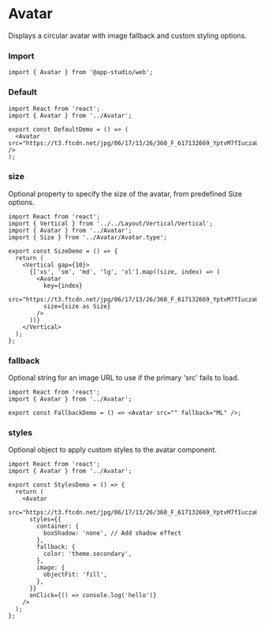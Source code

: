 # Avatar

Displays a circular avatar with image fallback and custom styling options.

### **Import**
  ```tsx
  import { Avatar } from '@app-studio/web';
  ```

### **Default**
```tsx
import React from 'react';
import { Avatar } from '../Avatar';

export const DefaultDemo = () => (
  <Avatar src="https://t3.ftcdn.net/jpg/06/17/13/26/360_F_617132669_YptvM7fIuczaUbYYpMe3VTLimwZwzlWf.jpg" />
);

```

### **size**
Optional property to specify the size of the avatar, from predefined Size options.

```tsx
import React from 'react';
import { Vertical } from '../../Layout/Vertical/Vertical';
import { Avatar } from '../Avatar';
import { Size } from '../Avatar/Avatar.type';

export const SizeDemo = () => {
  return (
    <Vertical gap={10}>
      {['xs', 'sm', 'md', 'lg', 'xl'].map((size, index) => (
        <Avatar
          key={index}
          src="https://t3.ftcdn.net/jpg/06/17/13/26/360_F_617132669_YptvM7fIuczaUbYYpMe3VTLimwZwzlWf.jpg"
          size={size as Size}
        />
      ))}
    </Vertical>
  );
};

```

### **fallback**
Optional string for an image URL to use if the primary 'src' fails to load.

```tsx
import React from 'react';
import { Avatar } from '../Avatar';

export const FallbackDemo = () => <Avatar src="" fallback="ML" />;

```

### **styles**
Optional object to apply custom styles to the avatar component.

```tsx
import React from 'react';
import { Avatar } from '../Avatar';

export const StylesDemo = () => {
  return (
    <Avatar
      src="https://t3.ftcdn.net/jpg/06/17/13/26/360_F_617132669_YptvM7fIuczaUbYYpMe3VTLimwZwzlWf.jpg"
      styles={{
        container: {
          boxShadow: 'none', // Add shadow effect
        },
        fallback: {
          color: 'theme.secondary',
        },
        image: {
          objectFit: 'fill',
        },
      }}
      onClick={() => console.log('hello')}
    />
  );
};

```

